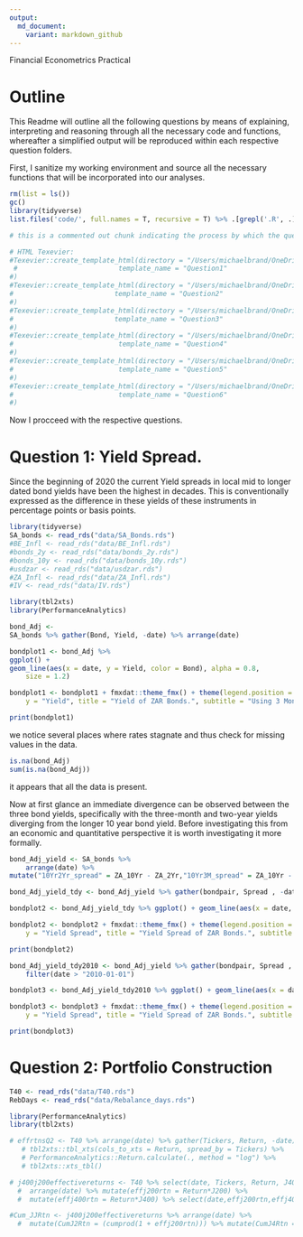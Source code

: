 ```yaml
---
output:
  md_document:
    variant: markdown_github
---
```

Financial Econometrics Practical

# Outline

This Readme will outline all the following questions by means of explaining, interpreting and reasoning through all the necessary code and functions, whereafter a simplified output will be reproduced within each respective question folders.

First, I sanitize my working environment and source all the necessary functions that will be incorporated into our analyses.
```r

rm(list = ls())
gc()
library(tidyverse)
list.files('code/', full.names = T, recursive = T) %>% .[grepl('.R', .)] %>% as.list() %>% walk(~source(.))
```

```r
# this is a commented out chunk indicating the process by which the questions folders where produced.

# HTML Texevier:
#Texevier::create_template_html(directory = "/Users/michaelbrand/OneDrive/Documents/UNI/2021/2/Fin.Metrics/Test/21270945/Questions",
 #                         template_name = "Question1"
#)
#Texevier::create_template_html(directory = "/Users/michaelbrand/OneDrive/Documents/UNI/2021/2/Fin.Metrics/Test/21270945/Questions",
#                         template_name = "Question2"
#)
#Texevier::create_template_html(directory = "/Users/michaelbrand/OneDrive/Documents/UNI/2021/2/Fin.Metrics/Test/21270945/Questions",
#                         template_name = "Question3"
#)
#Texevier::create_template_html(directory = "/Users/michaelbrand/OneDrive/Documents/UNI/2021/2/Fin.Metrics/Test/21270945/Questions",
#                          template_name = "Question4"
#)
#Texevier::create_template_html(directory = "/Users/michaelbrand/OneDrive/Documents/UNI/2021/2/Fin.Metrics/Test/21270945/Questions",
#                          template_name = "Question5"
#)
#Texevier::create_template_html(directory = "/Users/michaelbrand/OneDrive/Documents/UNI/2021/2/Fin.Metrics/Test/21270945/Questions",
#                          template_name = "Question6"
#)
```
Now I procceed with the respective questions.

# Question 1: Yield Spread.

Since the beginning of 2020 the current Yield spreads in local mid to longer dated bond yields have been the highest in decades. This is conventionally expressed as the difference in these yields of these instruments in percentage points or basis points.

```r
library(tidyverse)
SA_bonds <- read_rds("data/SA_Bonds.rds")
#BE_Infl <- read_rds("data/BE_Infl.rds")
#bonds_2y <- read_rds("data/bonds_2y.rds")
#bonds_10y <- read_rds("data/bonds_10y.rds")
#usdzar <- read_rds("data/usdzar.rds")
#ZA_Infl <- read_rds("data/ZA_Infl.rds")
#IV <- read_rds("data/IV.rds")

```

```r
library(tbl2xts)
library(PerformanceAnalytics)

bond_Adj <- 
SA_bonds %>% gather(Bond, Yield, -date) %>% arrange(date) 

bondplot1 <- bond_Adj %>% 
ggplot() + 
geom_line(aes(x = date, y = Yield, color = Bond), alpha = 0.8, 
    size = 1.2)

bondplot1 <- bondplot1 + fmxdat::theme_fmx() + theme(legend.position = "bottom") + labs(x = "date", 
    y = "Yield", title = "Yield of ZAR Bonds.", subtitle = "Using 3 Month, 2 Year and 10 year bond yields.", caption = "Note:\nNico Katzke's data used")

print(bondplot1)

```
we notice several places where rates stagnate and thus check for missing values in the data.
```r
is.na(bond_Adj)
sum(is.na(bond_Adj))
```
it appears that all the data is present.

Now at first glance an immediate divergence can be observed between the three bond yields, specifically with the three-month and two-year yields diverging from the longer 10 year bond yield. Before investigating this from an economic and quantitative perspective it is worth investigating it more formally.
```r
bond_Adj_yield <- SA_bonds %>%
    arrange(date) %>% 
mutate("10Yr2Yr_spread" = ZA_10Yr - ZA_2Yr,"10Yr3M_spread" = ZA_10Yr - SA_3M,"2Yr3M_spread" = ZA_2Yr - SA_3M ) %>% select(date, "10Yr3M_spread","10Yr2Yr_spread","2Yr3M_spread" )

bond_Adj_yield_tdy <- bond_Adj_yield %>% gather(bondpair, Spread , -date) %>% arrange(date) 

bondplot2 <- bond_Adj_yield_tdy %>% ggplot() + geom_line(aes(x = date, y = Spread, color = bondpair), alpha = 0.8, size = 1.2) 

bondplot2 <- bondplot2 + fmxdat::theme_fmx() + theme(legend.position = "bottom") + labs(x = "date", 
    y = "Yield Spread", title = "Yield Spread of ZAR Bonds.", subtitle = "Using 3 Month, 2 Year and 10 year bond yields.", caption = "Note:\nNico Katzke's data used")

print(bondplot2)
```

```r
bond_Adj_yield_tdy2010 <- bond_Adj_yield %>% gather(bondpair, Spread , -date) %>% arrange(date) %>% 
    filter(date > "2010-01-01")

bondplot3 <- bond_Adj_yield_tdy2010 %>% ggplot() + geom_line(aes(x = date, y = Spread, color = bondpair), alpha = 0.8, size = 1.2) 

bondplot3 <- bondplot3 + fmxdat::theme_fmx() + theme(legend.position = "bottom") + labs(x = "date", 
    y = "Yield Spread", title = "Yield Spread of ZAR Bonds.", subtitle = "Using 3 Month, 2 Year and 10 year bond yields.", caption = "Note:\nNico Katzke's data used")

print(bondplot3)
```
\newpage

# Question 2: Portfolio Construction

```r
T40 <- read_rds("data/T40.rds")
RebDays <- read_rds("data/Rebalance_days.rds")
``` 

```r
library(PerformanceAnalytics)
library(tbl2xts)

# effrtnsQ2 <- T40 %>% arrange(date) %>% gather(Tickers, Return, -date) %>% 
   # tbl2xts::tbl_xts(cols_to_xts = Return, spread_by = Tickers) %>% 
   # PerformanceAnalytics::Return.calculate(., method = "log") %>% 
   # tbl2xts::xts_tbl()


```




```r

# j400j200effectivereturns <- T40 %>% select(date, Tickers, Return, J400, J200) %>% 
  #  arrange(date) %>% mutate(effj200rtn = Return*J200) %>% 
  #  mutate(effj400rtn = Return*J400) %>% select(date,effj200rtn,effj400rtn) 

#Cum_JJRtn <- j400j200effectivereturns %>% arrange(date) %>% 
  #  mutate(CumJ2Rtn = (cumprod(1 + effj200rtn))) %>% mutate(CumJ4Rtn = (cumprod(1 + effj400rtn)))# Start at 1)
```

